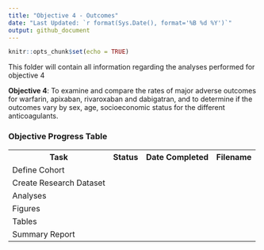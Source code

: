 ```yaml
---
title: "Objective 4 - Outcomes"
date: "Last Updated: `r format(Sys.Date(), format='%B %d %Y')`"
output: github_document
---
```


```r
knitr::opts_chunk$set(echo = TRUE)
```

<p> This folder will contain all information regarding the analyses performed for objective 4</p>

<p> <b>Objective 4</b>: To examine and compare the rates of major adverse outcomes for warfarin, apixaban, rivaroxaban and dabigatran, and to determine if the outcomes vary by sex, age, socioeconomic status for the different anticoagulants. </p>

<h3>Objective Progress Table</h3>
 <table style="width:100%">
  <tr>
    <th>Task</th>
    <th>Status</th>
    <th>Date Completed</th>
    <th>Filename</th>
  </tr>
  <tr>
    <td>Define Cohort</td>
    <td></td>
    <td></td>
    <td></td>
  </tr>
  <tr>
    <td>Create Research Dataset</td>
    <td></td>
    <td></td>
    <td></td>
  </tr>
    <tr>
    <td>Analyses</td>
    <td></td>
    <td></td>
    <td></td>
  </tr>
    <tr>
    <td>Figures</td>
    <td></td>
    <td></td>
    <td></td>
  </tr>
    <tr>
    <td>Tables</td>
    <td></td>
    <td></td>
    <td></td>
  </tr>
  <tr>
    <td>Summary Report</td>
    <td></td>
    <td></td>
    <td></td>
  </tr>
</table> 